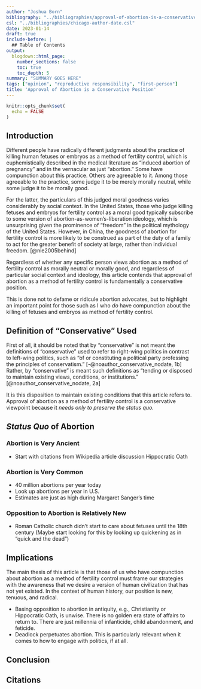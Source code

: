 ```yaml
---
author: "Joshua Born"
bibliography: "../bibliographies/approval-of-abortion-is-a-conservative-position.bib"
csl: "../bibliographies/chicago-author-date.csl"
date: 2023-01-14
draft: true
include-before: |
  ## Table of Contents
output:
  blogdown::html_page:
    number_sections: false
    toc: true
    toc_depth: 5
summary: "SUMMARY GOES HERE"
tags: ["opinion", "reproductive responsibility", "first-person"]
title: 'Approval of Abortion is a Conservative Position'
---
```


```r
knitr::opts_chunk$set(
  echo = FALSE
)
```


## Introduction

Different people have radically different judgments about the practice of killing human fetuses or embryos as a method of fertility control, which is euphemistically described in the medical literature as "induced abortion of pregnancy" and in the vernacular as just "abortion." Some have compunction about this practice. Others are agreeable to it. Among those agreeable to the practice, some judge it to be merely morally neutral, while some judge it to be morally good.

For the latter, the particulars of this judged moral goodness varies considerably by social context. In the United States, those who judge killing fetuses and embryos for fertility control as a moral good typically subscribe to some version of abortion-as-women's-liberation ideology, which is unsurprising given the prominence of "freedom" in the political mythology of the United States. However, in China, the goodness of abortion for fertility control is more likely to be construed as part of the duty of a family to act for the greater benefit of society at large, rather than individual freedom. [@nie2005behind]

Regardless of whether any specific person views abortion as a method of fertility control as morally neutral or morally good, and regardless of particular social context and ideology, this article contends that approval of abortion as a method of fertility control is fundamentally a conservative position.

This is done not to defame or ridicule abortion advocates, but to highlight an important point for those such as I who _do_ have compunction about the killing of fetuses and embryos as method of fertility control.


## Definition of "Conservative" Used

First of all, it should be noted that by "conservative" is not meant the definitions of "conservative" used to refer to right-wing politics in contrast to left-wing politics, such as "of or constituting a political party professing the principles of conservatism." [-@noauthor_conservative_nodate, 1b] Rather, by "conservative" is meant such definitions as "tending or disposed to maintain existing views, conditions, or institutions." [@noauthor_conservative_nodate, 2a]

It is this disposition to maintain existing conditions that this article refers to. Approval of abortion as a method of fertility control is a conservative viewpoint because it _needs only to preserve the status quo._


## _Status Quo_ of Abortion

### Abortion is Very Ancient

* Start with citations from Wikipedia article discussion Hippocratic Oath


### Abortion is Very Common

* 40 million abortions per year today
* Look up abortions per year in U.S.
* Estimates are just as high during Margaret Sanger's time


### Opposition to Abortion is Relatively New

* Roman Catholic church didn’t start to care about fetuses until the 18th century (Maybe start looking for this by looking up quickening as in "quick and the dead")


## Implications

The main thesis of this article is that those of us who have compunction about abortion as a method of fertility control must frame our strategies with the awareness that we desire a version of human civilization that has not yet existed. In the context of human history, our position is new, tenuous, and radical.

* Basing opposition to abortion in antiquity, e.g., Christianity or Hippocratic Oath, is unwise. There is no golden era state of affairs to return to. There are just millennia of infanticide, child abandonment, and feticide.
* Deadlock perpetuates abortion. This is particularly relevant when it comes to how to engage with politics, if at all.


## Conclusion



## Citations

::: {#refs}
:::
